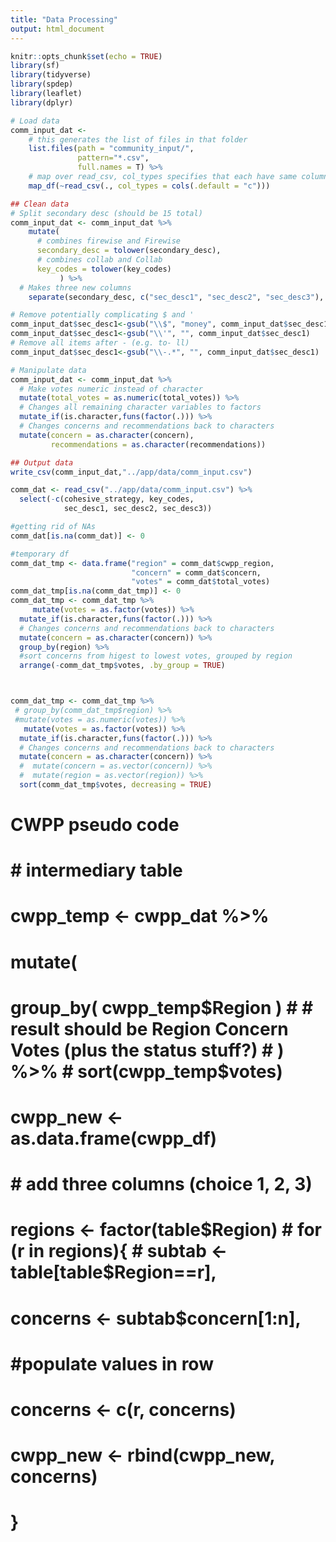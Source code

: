 ```yaml
---
title: "Data Processing"
output: html_document
---
```


```r
knitr::opts_chunk$set(echo = TRUE)
library(sf)
library(tidyverse)
library(spdep)
library(leaflet)
library(dplyr)
```


```r
# Load data
comm_input_dat <-
    # this generates the list of files in that folder
    list.files(path = "community_input/",
               pattern="*.csv", 
               full.names = T) %>% 
    # map over read_csv, col_types specifies that each have same column headers
    map_df(~read_csv(., col_types = cols(.default = "c"))) 

## Clean data
# Split secondary desc (should be 15 total)
comm_input_dat <- comm_input_dat %>%
    mutate(
      # combines firewise and Firewise
      secondary_desc = tolower(secondary_desc),
      # combines collab and Collab
      key_codes = tolower(key_codes)
           ) %>%
  # Makes three new columns
    separate(secondary_desc, c("sec_desc1", "sec_desc2", "sec_desc3"), ",")

# Remove potentially complicating $ and '
comm_input_dat$sec_desc1<-gsub("\\$", "money", comm_input_dat$sec_desc1)
comm_input_dat$sec_desc1<-gsub("\\'", "", comm_input_dat$sec_desc1)
# Remove all items after - (e.g. to- ll)
comm_input_dat$sec_desc1<-gsub("\\-.*", "", comm_input_dat$sec_desc1)

# Manipulate data
comm_input_dat <- comm_input_dat %>% 
  # Make votes numeric instead of character
  mutate(total_votes = as.numeric(total_votes)) %>%
  # Changes all remaining character variables to factors
  mutate_if(is.character,funs(factor(.))) %>%
  # Changes concerns and recommendations back to characters
  mutate(concern = as.character(concern),
         recommendations = as.character(recommendations))

## Output data
write_csv(comm_input_dat,"../app/data/comm_input.csv")
```

```r
comm_dat <- read_csv("../app/data/comm_input.csv") %>%
  select(-c(cohesive_strategy, key_codes,
            sec_desc1, sec_desc2, sec_desc3))
```

```r
#getting rid of NAs
comm_dat[is.na(comm_dat)] <- 0

#temporary df
comm_dat_tmp <- data.frame("region" = comm_dat$cwpp_region,
                           "concern" = comm_dat$concern,
                           "votes" = comm_dat$total_votes)
comm_dat_tmp[is.na(comm_dat_tmp)] <- 0
comm_dat_tmp <- comm_dat_tmp %>%
     mutate(votes = as.factor(votes)) %>%
  mutate_if(is.character,funs(factor(.))) %>%
  # Changes concerns and recommendations back to characters
  mutate(concern = as.character(concern)) %>%
  group_by(region) %>%
  #sort concerns from higest to lowest votes, grouped by region
  arrange(-comm_dat_tmp$votes, .by_group = TRUE)



comm_dat_tmp <- comm_dat_tmp %>%
 # group_by(comm_dat_tmp$region) %>%
 #mutate(votes = as.numeric(votes)) %>%
   mutate(votes = as.factor(votes)) %>%
  mutate_if(is.character,funs(factor(.))) %>%
  # Changes concerns and recommendations back to characters
  mutate(concern = as.character(concern)) %>%
  #  mutate(concern = as.vector(concern)) %>%
  #  mutate(region = as.vector(region)) %>%
  sort(comm_dat_tmp$votes, decreasing = TRUE)
```


# CWPP pseudo code ##################################
# # intermediary table
# cwpp_temp <- cwpp_dat %>% 
#   mutate(
#     group_by( cwpp_temp$Region )
#     # result should be Region Concern Votes (plus the status stuff?)
#   ) %>%
#   sort(cwpp_temp$votes)
# cwpp_new <- as.data.frame(cwpp_df)
#     # add three columns (choice 1, 2, 3)
#     regions <- factor(table$Region)
#     for (r in regions){
#         subtab <- table[table$Region==r],
#         concerns <- subtab$concern[1:n],
#     #populate values in row
#     concerns <- c(r, concerns)
#     cwpp_new <- rbind(cwpp_new, concerns)
#       }